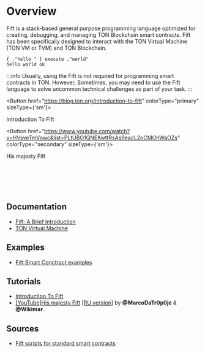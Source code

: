 
# Overview

Fift is a stack-based general purpose programming language optimized for creating, debugging, and managing TON Blockchain smart contracts.
Fift has been specifically designed to interact with the TON Virtual Machine (TON VM or TVM) and TON Blockchain.

```fift
{ ."hello " } execute ."world"
hello world ok
```


:::info
Usually, using the Fift is not required for programming smart contracts in TON. However, Sometimes, you may need to use the Fift language to solve uncommon technical challenges as part of your task.
:::


<Button href="https://blog.ton.org/introduction-to-fift"
colorType="primary" sizeType={'sm'}>

Introduction To Fift

</Button>


<Button href="https://www.youtube.com/watch?v=HVsveTmVowc&list=PLtUBO1QNEKwttRsAs9eacL2oCMOhWaOZs"
          colorType="secondary" sizeType={'sm'}>

His majesty Fift

</Button>

<br></br><br></br>


## Documentation

* [Fift: A Brief Introduction](https://ton.org/fiftbase.pdf)
* [TON Virtual Machine](/v3/documentation/tvm/tvm-overview)

## Examples

* [Fift Smart Conctract examples](/v3/documentation/smart-contracts/contracts-specs/examples#fift-smart-contracts)

## Tutorials

* [Introduction To Fift](https://blog.ton.org/introduction-to-fift)
* [[YouTube]His majesty Fift](https://www.youtube.com/watch?v=HVsveTmVowc&list=PLtUBO1QNEKwttRsAs9eacL2oCMOhWaOZs) [[RU version](https://www.youtube.com/playlist?list=PLyDBPwv9EPsCYG-hR4N5FRTKUkfM8POgh)] by **@MarcoDaTr0p0je** & **@Wikimar**.

## Sources

* [Fift scripts for standard smart contracts](https://github.com/ton-blockchain/ton/tree/master/crypto/smartcont)

